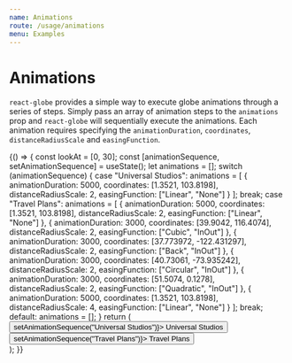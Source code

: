 ```yaml
---
name: Animations
route: /usage/animations
menu: Examples
---
```




# Animations

`react-globe` provides a simple way to execute globe animations through a series of steps. Simply pass an array of animation steps to the `animations` prop and `react-globe` will sequentially execute the animations. Each animation requires specifying the `animationDuration`, `coordinates`, `distanceRadiusScale` and `easingFunction`.

<Playground>
  {() => {
    const lookAt = [0, 30];
    const [animationSequence, setAnimationSequence] = useState();
    let animations = [];
    switch (animationSequence) {
      case "Universal Studios":
        animations = [
          {
            animationDuration: 5000,
            coordinates: [1.3521, 103.8198],
            distanceRadiusScale: 2,
            easingFunction: ["Linear", "None"]
          }
        ];
        break;
      case "Travel Plans":
        animations = [
          {
            animationDuration: 5000,
            coordinates: [1.3521, 103.8198],
            distanceRadiusScale: 2,
            easingFunction: ["Linear", "None"]
          },
          {
            animationDuration: 3000,
            coordinates: [39.9042, 116.4074],
            distanceRadiusScale: 2,
            easingFunction: ["Cubic", "InOut"]
          },
          {
            animationDuration: 3000,
            coordinates: [37.773972, -122.431297],
            distanceRadiusScale: 2,
            easingFunction: ["Back", "InOut"]
          },
          {
            animationDuration: 3000,
            coordinates: [40.73061, -73.935242],
            distanceRadiusScale: 2,
            easingFunction: ["Circular", "InOut"]
          },
          {
            animationDuration: 3000,
            coordinates: [51.5074, 0.1278],
            distanceRadiusScale: 2,
            easingFunction: ["Quadratic", "InOut"]
          },
          {
            animationDuration: 5000,
            coordinates: [1.3521, 103.8198],
            distanceRadiusScale: 4,
            easingFunction: ["Linear", "None"]
          }
        ];
        break;
      default:
        animations = [];
    }
    return (
      <div>
        <button onClick={() => setAnimationSequence("Universal Studios")}>
          Universal Studios
        </button>
        <button onClick={() => setAnimationSequence("Travel Plans")}>
          Travel Plans
        </button>
        <ReactGlobe animations={animations} lookAt={lookAt} />
      </div>
    );
  }}
</Playground>
